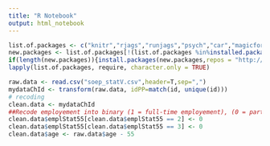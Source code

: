 ```yaml
---
title: "R Notebook"
output: html_notebook
---
```


```r

list.of.packages <- c("knitr","rjags","runjags","psych","car","magicfor","lattice","Hmisc", "DataExplorer")
new.packages <- list.of.packages[!(list.of.packages %in%installed.packages()[,"Package"])]
if(length(new.packages)){install.packages(new.packages,repos = "http://cran.us.r-project.org")}
lapply(list.of.packages, require, character.only = TRUE)

```

```r

raw.data <- read.csv("soep_statV.csv",header=T,sep=",")
mydataChId <- transform(raw.data, idPP=match(id, unique(id)))
# recoding
clean.data <- mydataChId
##Recode employement into binary (1 = full-time employement), (0 = part time-and unemployed)
clean.data$emplStat55[clean.data$emplStat55 == 2] <- 0
clean.data$emplStat55[clean.data$emplStat55 == 3] <- 0
clean.data$age <- raw.data$age - 55 
```
```r

```

